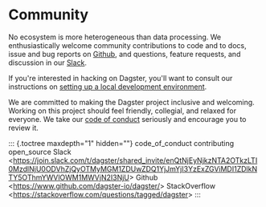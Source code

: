 Community
=========

No ecosystem is more heterogeneous than data processing. We
enthusiastically welcome community contributions to code and to docs,
issue and bug reports on
[Github](https://www.github.com/dagster-io/dagster/), and questions,
feature requests, and discussion in our
[Slack](https://join.slack.com/t/dagster/shared_invite/enQtNjEyNjkzNTA2OTkzLTI0MzdlNjU0ODVhZjQyOTMyMGM1ZDUwZDQ1YjJmYjI3YzExZGViMDI1ZDlkNTY5OThmYWVlOWM1MWVjN2I3NjU).

If you\'re interested in hacking on Dagster, you\'ll want to consult our
instructions on [setting up a local development
environment](contributing.html).

We are committed to making the Dagster project inclusive and welcoming.
Working on this project should feel friendly, collegial, and relaxed for
everyone. We take our [code of conduct](code_of_conduct.html) seriously
and encourage you to review it.

::: {.toctree maxdepth="1" hidden=""}
code\_of\_conduct contributing open\_source Slack
\<<https://join.slack.com/t/dagster/shared_invite/enQtNjEyNjkzNTA2OTkzLTI0MzdlNjU0ODVhZjQyOTMyMGM1ZDUwZDQ1YjJmYjI3YzExZGViMDI1ZDlkNTY5OThmYWVlOWM1MWVjN2I3NjU>\>
Github \<<https://www.github.com/dagster-io/dagster/>\> StackOverflow
\<<https://stackoverflow.com/questions/tagged/dagster>\>
:::
